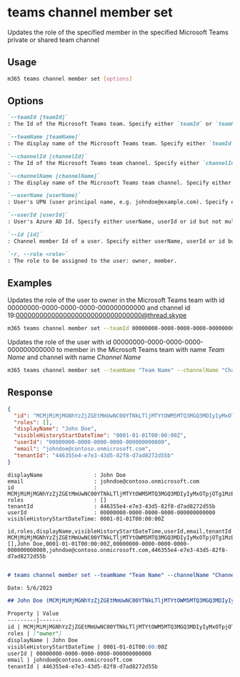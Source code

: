 
# teams channel member set

Updates the role of the specified member in the specified Microsoft Teams private or shared team channel

## Usage

```sh
m365 teams channel member set [options]
```

## Options

```md defintion-list
`--teamId [teamId]`
: The Id of the Microsoft Teams team. Specify either `teamId` or `teamName` but not both

`--teamName [teamName]`
: The display name of the Microsoft Teams team. Specify either `teamId` or `teamName` but not both

`--channelId [channelId]`
: The Id of the Microsoft Teams team channel. Specify either `channelId` or `channelName` but not both

`--channelName [channelName]`
: The display name of the Microsoft Teams team channel. Specify either `channelId` or `channelName` but not both

`--userName [userName]`
: User's UPN (user principal name, e.g. johndoe@example.com). Specify either userName, userId or id but not multiple.

`--userId [userId]`
: User's Azure AD Id. Specify either userName, userId or id but not multiple.

`--id [id]`
: Channel member Id of a user. Specify either userName, userId or id but not multiple.

`-r, --role <role>`
: The role to be assigned to the user: owner, member.
```

<Global />

## Examples
  
Updates the role of the user to owner in the Microsoft Teams team with id 00000000-0000-0000-0000-000000000000 and channel id 19:00000000000000000000000000000000@thread.skype

```sh
m365 teams channel member set --teamId 00000000-0000-0000-0000-000000000000 --channelId 19:00000000000000000000000000000000@thread.skype --userName "johndoe@example.com" --role owner
```

Updates the role of the user with id 00000000-0000-0000-0000-000000000000 to member in the Microsoft Teams team with name _Team Name_ and channel with name _Channel Name_

```sh
m365 teams channel member set --teamName "Team Name" --channelName "Channel Name" --userId 00000000-0000-0000-0000-000000000000 --role member
```

## Response

<Tabs>
  <TabItem value="JSON">

  ```json
  {
    "id": "MCMjMiMjMGNhYzZjZGEtMmUwNC00YTNkLTljMTYtOWM5MTQ3MGQ3MDIyIyMxOTpjOTg1MzBhZjFiMWQ0ZGQyOTMwOGRkYWQ2Zjc2YjdhMUB0aHJlYWQudGFjdjIjIzI0MWFkYmY2LTJhNTYtNGM3Mi04MWYyLTY5ZTc1ZGU2YWMzNA==",
    "roles": [],
    "displayName": "John Doe",
    "visibleHistoryStartDateTime": "0001-01-01T00:00:00Z",
    "userId": "00000000-0000-0000-0000-000000000000",
    "email": "johndoe@contoso.onmicrosoft.com",
    "tenantId": "446355e4-e7e3-43d5-82f8-d7ad8272d55b"
  }
  ```

  </TabItem>
  <TabItem value="Text">

  ```text
  displayName                : John Doe
  email                      : johndoe@contoso.onmicrosoft.com
  id                         : MCMjMiMjMGNhYzZjZGEtMmUwNC00YTNkLTljMTYtOWM5MTQ3MGQ3MDIyIyMxOTpjOTg1MzBhZjFiMWQ0ZGQyOTMwOGRkYWQ2Zjc2YjdhMUB0aHJlYWQudGFjdjIjIzI0MWFkYmY2LTJhNTYtNGM3Mi04MWYyLTY5ZTc1ZGU2YWMzNA==
  roles                      : []
  tenantId                   : 446355e4-e7e3-43d5-82f8-d7ad8272d55b
  userId                     : 00000000-0000-0000-0000-000000000000
  visibleHistoryStartDateTime: 0001-01-01T00:00:00Z
  ```

  </TabItem>
  <TabItem value="CSV">

  ```csv
  id,roles,displayName,visibleHistoryStartDateTime,userId,email,tenantId
  MCMjMiMjMGNhYzZjZGEtMmUwNC00YTNkLTljMTYtOWM5MTQ3MGQ3MDIyIyMxOTpjOTg1MzBhZjFiMWQ0ZGQyOTMwOGRkYWQ2Zjc2YjdhMUB0aHJlYWQudGFjdjIjIzI0MWFkYmY2LTJhNTYtNGM3Mi04MWYyLTY5ZTc1ZGU2YWMzNA==,[],John Doe,0001-01-01T00:00:00Z,00000000-0000-0000-0000-000000000000,johndoe@contoso.onmicrosoft.com,446355e4-e7e3-43d5-82f8-d7ad8272d55b
  ```

  </TabItem>
  <TabItem value="Markdown">

  ```md

  # teams channel member set --teamName "Team Name" --channelName "Channel Name" --userName "johndoe@contoso.onmicrosoft.com" --role "owner"

  Date: 5/6/2023

  ## John Doe (MCMjMiMjMGNhYzZjZGEtMmUwNC00YTNkLTljMTYtOWM5MTQ3MGQ3MDIyIyMxOTpjOTg1MzBhZjFiMWQ0ZGQyOTMwOGRkYWQ2Zjc2YjdhMUB0aHJlYWQudGFjdjIjIzI0MWFkYmY2LTJhNTYtNGM3Mi04MWYyLTY5ZTc1ZGU2YWMzNA==)

  Property | Value
  ---------|-------
  id | MCMjMiMjMGNhYzZjZGEtMmUwNC00YTNkLTljMTYtOWM5MTQ3MGQ3MDIyIyMxOTpjOTg1MzBhZjFiMWQ0ZGQyOTMwOGRkYWQ2Zjc2YjdhMUB0aHJlYWQudGFjdjIjIzI0MWFkYmY2LTJhNTYtNGM3Mi04MWYyLTY5ZTc1ZGU2YWMzNA==
  roles | ["owner"]
  displayName | John Doe
  visibleHistoryStartDateTime | 0001-01-01T00:00:00Z
  userId | 00000000-0000-0000-0000-000000000000
  email | johndoe@contoso.onmicrosoft.com
  tenantId | 446355e4-e7e3-43d5-82f8-d7ad8272d55b
  ```

  </TabItem>
</Tabs>


